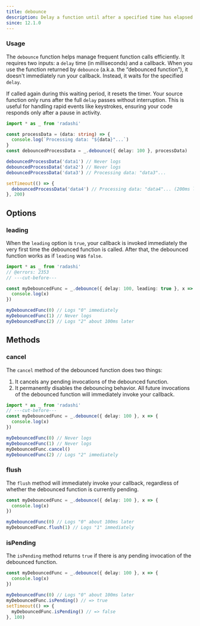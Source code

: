 ```yaml
---
title: debounce
description: Delay a function until after a specified time has elapsed since the last call
since: 12.1.0
---
```


### Usage

The `debounce` function helps manage frequent function calls efficiently. It requires two inputs: a `delay` time (in milliseconds) and a callback. When you use the function returned by `debounce` (a.k.a. the “debounced function”), it doesn't immediately run your callback. Instead, it waits for the specified `delay`.

If called again during this waiting period, it resets the timer. Your source function only runs after the full `delay` passes without interruption. This is useful for handling rapid events like keystrokes, ensuring your code responds only after a pause in activity.

```ts twoslash
import * as _ from 'radashi'

const processData = (data: string) => {
  console.log(`Processing data: "${data}"...`)
}
const debouncedProcessData = _.debounce({ delay: 100 }, processData)

debouncedProcessData('data1') // Never logs
debouncedProcessData('data2') // Never logs
debouncedProcessData('data3') // Processing data: "data3"...

setTimeout(() => {
  debouncedProcessData('data4') // Processing data: "data4"... (200ms later)
}, 200)
```

## Options

### leading

When the `leading` option is `true`, your callback is invoked immediately the very first time the debounced function is called. After that, the debounced function works as if `leading` was `false`.

```ts twoslash
import * as _ from 'radashi'
// @errors: 2353
// ---cut-before---

const myDebouncedFunc = _.debounce({ delay: 100, leading: true }, x => {
  console.log(x)
})

myDebouncedFunc(0) // Logs "0" immediately
myDebouncedFunc(1) // Never logs
myDebouncedFunc(2) // Logs "2" about 100ms later
```

## Methods

### cancel

The `cancel` method of the debounced function does two things:

1. It cancels any pending invocations of the debounced function.
2. It permanently disables the debouncing behavior. All future invocations of the debounced function will immediately invoke your callback.

```ts twoslash
import * as _ from 'radashi'
// ---cut-before---
const myDebouncedFunc = _.debounce({ delay: 100 }, x => {
  console.log(x)
})

myDebouncedFunc(0) // Never logs
myDebouncedFunc(1) // Never logs
myDebouncedFunc.cancel()
myDebouncedFunc(2) // Logs "2" immediately
```

### flush

The `flush` method will immediately invoke your callback, regardless of whether the debounced function is currently pending.

```ts
const myDebouncedFunc = _.debounce({ delay: 100 }, x => {
  console.log(x)
})

myDebouncedFunc(0) // Logs "0" about 100ms later
myDebouncedFunc.flush(1) // Logs "1" immediately
```

### isPending

The `isPending` method returns `true` if there is any pending invocation of the debounced function.

```ts
const myDebouncedFunc = _.debounce({ delay: 100 }, x => {
  console.log(x)
})

myDebouncedFunc(0) // Logs "0" about 100ms later
myDebouncedFunc.isPending() // => true
setTimeout(() => {
  myDebouncedFunc.isPending() // => false
}, 100)
```
